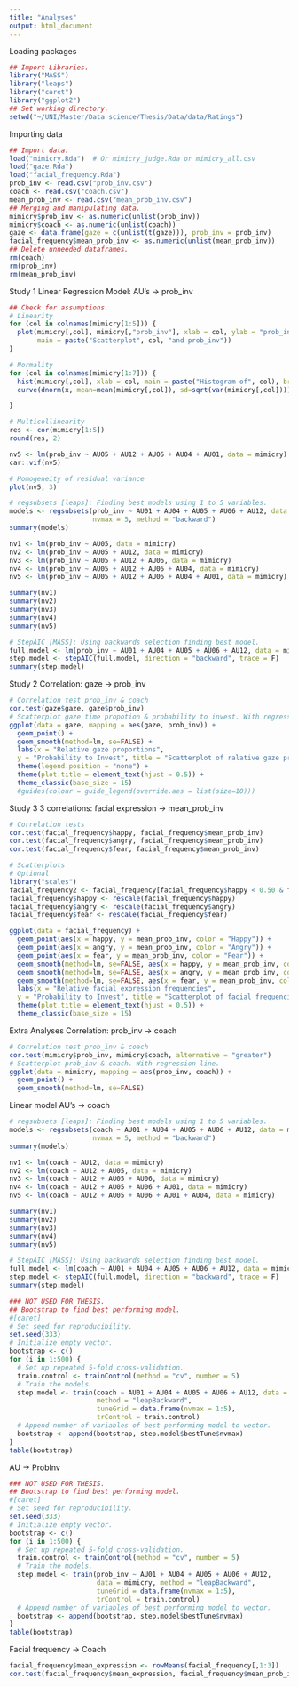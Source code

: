 ---
title: "Analyses"
output: html_document
---
Loading packages
```{r}
## Import Libraries.
library("MASS")
library("leaps")
library("caret")
library("ggplot2")
## Set working directory.
setwd("~/UNI/Master/Data science/Thesis/Data/data/Ratings")
```

Importing data
```{r}
## Import data.
load("mimicry.Rda")  # Or mimicry_judge.Rda or mimicry_all.csv
load("gaze.Rda")
load("facial_frequency.Rda")
prob_inv <- read.csv("prob_inv.csv")
coach <- read.csv("coach.csv")
mean_prob_inv <- read.csv("mean_prob_inv.csv")
## Merging and manipulating data.
mimicry$prob_inv <- as.numeric(unlist(prob_inv))
mimicry$coach <- as.numeric(unlist(coach))
gaze <- data.frame(gaze = c(unlist(t(gaze))), prob_inv = prob_inv)
facial_frequency$mean_prob_inv <- as.numeric(unlist(mean_prob_inv))
## Delete unneeded dataframes.
rm(coach)
rm(prob_inv)
rm(mean_prob_inv)
```

Study 1
Linear Regression Model: AU's -> prob_inv
```{r}
## Check for assumptions.
# Linearity
for (col in colnames(mimicry[1:5])) {
  plot(mimicry[,col], mimicry[,"prob_inv"], xlab = col, ylab = "prob_inv", 
       main = paste("Scatterplot", col, "and prob_inv"))
}

# Normality
for (col in colnames(mimicry[1:7])) {
  hist(mimicry[,col], xlab = col, main = paste("Histogram of", col), breaks = 9, prob=TRUE)
  curve(dnorm(x, mean=mean(mimicry[,col]), sd=sqrt(var(mimicry[,col]))), col="darkblue", lwd=2, add=TRUE, yaxt="n")

}

# Multicollinearity
res <- cor(mimicry[1:5])
round(res, 2)

nv5 <- lm(prob_inv ~ AU05 + AU12 + AU06 + AU04 + AU01, data = mimicry)
car::vif(nv5)

# Homogeneity of residual variance
plot(nv5, 3)
```

```{r}
# regsubsets [leaps]: Finding best models using 1 to 5 variables.
models <- regsubsets(prob_inv ~ AU01 + AU04 + AU05 + AU06 + AU12, data = mimicry,
                     nvmax = 5, method = "backward")
summary(models)
```

```{r}
nv1 <- lm(prob_inv ~ AU05, data = mimicry)
nv2 <- lm(prob_inv ~ AU05 + AU12, data = mimicry)
nv3 <- lm(prob_inv ~ AU05 + AU12 + AU06, data = mimicry)
nv4 <- lm(prob_inv ~ AU05 + AU12 + AU06 + AU04, data = mimicry)
nv5 <- lm(prob_inv ~ AU05 + AU12 + AU06 + AU04 + AU01, data = mimicry)

summary(nv1)
summary(nv2)
summary(nv3)
summary(nv4)
summary(nv5)

# StepAIC [MASS]: Using backwards selection finding best model.
full.model <- lm(prob_inv ~ AU01 + AU04 + AU05 + AU06 + AU12, data = mimicry)
step.model <- stepAIC(full.model, direction = "backward", trace = F)
summary(step.model)
```

Study 2
Correlation: gaze -> prob_inv
```{r}
# Correlation test prob_inv & coach
cor.test(gaze$gaze, gaze$prob_inv)
# Scatterplot gaze time propotion & probability to invest. With regression line.
ggplot(data = gaze, mapping = aes(gaze, prob_inv)) +
  geom_point() + 
  geom_smooth(method=lm, se=FALSE) +
  labs(x = "Relative gaze proportions", 
  y = "Probability to Invest", title = "Scatterplot of ralative gaze proportion and probability to invest") +
  theme(legend.position = "none") +
  theme(plot.title = element_text(hjust = 0.5)) +
  theme_classic(base_size = 15)
  #guides(colour = guide_legend(override.aes = list(size=10)))
```

Study 3
3 correlations: facial expression -> mean_prob_inv
```{r}
# Correlation tests
cor.test(facial_frequency$happy, facial_frequency$mean_prob_inv)
cor.test(facial_frequency$angry, facial_frequency$mean_prob_inv)
cor.test(facial_frequency$fear, facial_frequency$mean_prob_inv)

# Scatterplots
# Optional
library("scales")
facial_frequency2 <- facial_frequency[facial_frequency$happy < 0.50 & facial_frequency$angry < 0.50,]
facial_frequency$happy <- rescale(facial_frequency$happy)
facial_frequency$angry <- rescale(facial_frequency$angry)
facial_frequency$fear <- rescale(facial_frequency$fear)

ggplot(data = facial_frequency) +
  geom_point(aes(x = happy, y = mean_prob_inv, color = "Happy")) + 
  geom_point(aes(x = angry, y = mean_prob_inv, color = "Angry")) +
  geom_point(aes(x = fear, y = mean_prob_inv, color = "Fear")) +
  geom_smooth(method=lm, se=FALSE, aes(x = happy, y = mean_prob_inv, color = "Happy"))+
  geom_smooth(method=lm, se=FALSE, aes(x = angry, y = mean_prob_inv, color = "Angry")) +
  geom_smooth(method=lm, se=FALSE, aes(x = fear, y = mean_prob_inv, color = "Fear")) +
  labs(x = "Relative facial expression frequencies", 
  y = "Probability to Invest", title = "Scatterplot of facial frequencies and probability to invest") +
  theme(plot.title = element_text(hjust = 0.5)) +
  theme_classic(base_size = 15)
```


Extra Analyses
Correlation: prob_inv -> coach
```{r}
# Correlation test prob_inv & coach
cor.test(mimicry$prob_inv, mimicry$coach, alternative = "greater")
# Scatterplot prob_inv & coach. With regression line.
ggplot(data = mimicry, mapping = aes(prob_inv, coach)) +
  geom_point() + 
  geom_smooth(method=lm, se=FALSE)
```

Linear model AU's -> coach
```{r}
# regsubsets [leaps]: Finding best models using 1 to 5 variables.
models <- regsubsets(coach ~ AU01 + AU04 + AU05 + AU06 + AU12, data = mimicry, 
                     nvmax = 5, method = "backward")
summary(models)
```

```{r}
nv1 <- lm(coach ~ AU12, data = mimicry)
nv2 <- lm(coach ~ AU12 + AU05, data = mimicry)
nv3 <- lm(coach ~ AU12 + AU05 + AU06, data = mimicry)
nv4 <- lm(coach ~ AU12 + AU05 + AU06 + AU01, data = mimicry)
nv5 <- lm(coach ~ AU12 + AU05 + AU06 + AU01 + AU04, data = mimicry)

summary(nv1)
summary(nv2)
summary(nv3)
summary(nv4)
summary(nv5)

# StepAIC [MASS]: Using backwards selection finding best model.
full.model <- lm(coach ~ AU01 + AU04 + AU05 + AU06 + AU12, data = mimicry)
step.model <- stepAIC(full.model, direction = "backward", trace = F)
summary(step.model)
```

```{r}
### NOT USED FOR THESIS.
## Bootstrap to find best performing model.
#[caret]
# Set seed for reproducibility.
set.seed(333)
# Initialize empty vector.
bootstrap <- c()
for (i in 1:500) {
  # Set up repeated 5-fold cross-validation.
  train.control <- trainControl(method = "cv", number = 5)
  # Train the models.
  step.model <- train(coach ~ AU01 + AU04 + AU05 + AU06 + AU12, data = mimicry,
                      method = "leapBackward", 
                      tuneGrid = data.frame(nvmax = 1:5),
                      trControl = train.control)
  # Append number of variables of best performing model to vector.
  bootstrap <- append(bootstrap, step.model$bestTune$nvmax)
}
table(bootstrap)
```

AU -> ProbInv
```{r}
### NOT USED FOR THESIS.
## Bootstrap to find best performing model.
#[caret]
# Set seed for reproducibility.
set.seed(333)
# Initialize empty vector.
bootstrap <- c()
for (i in 1:500) {
  # Set up repeated 5-fold cross-validation.
  train.control <- trainControl(method = "cv", number = 5)
  # Train the models.
  step.model <- train(prob_inv ~ AU01 + AU04 + AU05 + AU06 + AU12, 
                      data = mimicry, method = "leapBackward", 
                      tuneGrid = data.frame(nvmax = 1:5),
                      trControl = train.control)
  # Append number of variables of best performing model to vector.
  bootstrap <- append(bootstrap, step.model$bestTune$nvmax)
}
table(bootstrap)
```

Facial frequency -> Coach
```{r}
facial_frequency$mean_expression <- rowMeans(facial_frequency[,1:3])
cor.test(facial_frequency$mean_expression, facial_frequency$mean_prob_inv)
```
